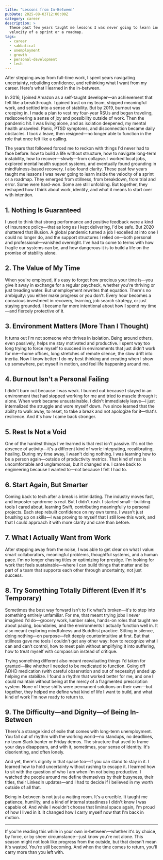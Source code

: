 ```yaml
---
title: "Lessons from In-Between" 
pubDate: 2025-08-03T12:00:00Z 
category: career 
description: >
  These past few years taught me lessons I was never going to learn inside the 
  velocity of a sprint or a roadmap.
tags:
  - career
  - sabbatical
  - unemployment
  - growth
  - personal-development
  - tech
---
```


After stepping away from full-time work, I spent years navigating uncertainty,
rebuilding confidence, and rethinking what I want from my career. Here's what
I learned in the in-between.

In 2016, I joined Amazon as a self-taught developer—an achievement that felt
like a breakthrough. I gained trust on my team, shipped meaningful work, and
settled into a sense of stability. But by 2019, burnout was creeping in. I
made a plan to vest my four-year RSUs and began traveling, rediscovering a
sense of joy and possibility outside of work. Then the pandemic hit. I was
living alone, and as isolation deepened, my mental health unraveled. Panic,
PTSD symptoms, and disconnection became daily obstacles. I took a leave, then
resigned—no longer able to function in the role that once felt like a
calling.

The years that followed forced me to reckon with things I'd never had to face
before: how to build a life without structure, how to navigate long-term
instability, how to recover—slowly—from collapse. I worked local jobs,
explored mental health support systems, and eventually found grounding in
mindfulness-based recovery. I also found clarity. These past few years taught
me lessons I was never going to learn inside the velocity of a sprint or a
roadmap. They emerged from stillness, from breakdown, from trial and error.
Some were hard-won. Some are still unfolding. But together, they reshaped how
I think about work, identity, and what it means to start over with
intention.

## 1. Nothing Is Guaranteed

I used to think that strong performance and positive feedback were a kind of
insurance policy—that as long as I kept delivering, I'd be safe. But 2020
shattered that illusion. A global pandemic turned a job I excelled at into
one I could no longer do, and the support structures I relied on—both
personal and professional—vanished overnight. I've had to come to terms with
how fragile our systems can be, and how dangerous it is to build a life on
the promise of stability alone.

## 2. The Value of My Time

When you're employed, it's easy to forget how precious your time is—you give
it away in exchange for a regular paycheck, whether you're thriving or just
treading water. But unemployment rewrites that equation. There's no
ambiguity: you either make progress or you don't. Every hour becomes a
conscious investment in recovery, learning, job search strategy, or just
staying grounded. I became far more intentional about how I spend my time—and
fiercely protective of it.

## 3. Environment Matters (More Than I Thought)

It turns out I'm not someone who thrives in isolation. Being around others,
even passively, helps me stay motivated and productive. I spent way too long
trying to force myself to succeed in environments that just didn't work for
me—home offices, long stretches of remote silence, the slow drift into
inertia. Now I know better: I do my best thinking and creating when I show up
somewhere, put myself in motion, and feel life happening around me.

## 4. Burnout Isn't a Personal Failing

I didn't burn out because I was weak. I burned out because I stayed in an
environment that had stopped working for me and tried to muscle through it
alone. When work became unsustainable, I didn't immediately leave—I just
internalized the struggle and wore myself down. I've since learned that the
ability to walk away, to reset, to take a break and not apologize for
it—that's resilience. And it's how I came back stronger.

## 5. Rest Is Not a Void

One of the hardest things I've learned is that rest isn't passive. It's not
the absence of activity—it's a different kind of work: integrating,
recalibrating, healing. During my time away, I wasn't doing nothing. I was
learning how to be a person again—outside of productivity metrics. That kind
of rest is uncomfortable and unglamorous, but it changed me. I came back to
engineering because I wanted to—not because I felt I had to.

## 6. Start Again, But Smarter

Coming back to tech after a break is intimidating. The industry moves fast,
and imposter syndrome is real. But I didn't rush. I started small—building
tools I cared about, learning Swift, contributing meaningfully to personal
projects. Each step rebuilt confidence on my own terms. I wasn't just
brushing up on skills—I was proving to myself that I still love this work,
and that I could approach it with more clarity and care than before.

## 7. What I Actually Want from Work

After stepping away from the noise, I was able to get clear on what I value:
smart collaborators, meaningful problems, thoughtful systems, and a human
pace. I'm no longer chasing titles or optimizing for prestige. I'm looking
for work that feels sustainable—where I can build things that matter and be
part of a team that supports each other through uncertainty, not just
success.

## 8. Try Something Totally Different (Even If It's Temporary)

Sometimes the best way forward isn't to fix what's broken—it's to step into
something entirely unfamiliar. For me, that meant trying jobs I never
imagined I'd do—grocery work, lumber sales, hands-on roles that taught me
about pacing, boundaries, and the environments I actually function well in.
It also meant exploring mindfulness and Buddhist practice. Sitting in
silence, doing nothing—on purpose—felt deeply counterintuitive at first. But
that stillness gave me tools I couldn't get any other way: how to recognize
what I can and can't control, how to meet pain without amplifying it into
suffering, how to treat myself with compassion instead of critique.

Trying something different also meant reevaluating things I'd taken for
granted—like whether I needed to be medicated to function. Going off ADHD
medication (with careful observation and out of necessity) ended up helping
me stabilize. I found a rhythm that worked better for me, and one I could
maintain without being at the mercy of a fragmented prescription system. None
of these shifts were permanent solutions on their own—but together, they
helped me define what kind of life I want to build, and what kind of work I'm
now ready to return to.

## 9. The Difficulty—and Dignity—of Being In-Between

There's a strange kind of exile that comes with long-term unemployment. You
fall out of rhythm with the working world—no standups, no deadlines, no team
Slack banter or Friday demos. The structure that used to frame your days
disappears, and with it, sometimes, your sense of identity. It's
disorienting, and often lonely.

And yet, there's dignity in that space too—if you can stand to stay in it. I
learned how to hold uncertainty without rushing to escape it. I learned how
to sit with the question of who I am when I'm not being productive. I watched
the people around me define themselves by their busyness, their titles, their
LinkedIn updates—and I had to decide if I believed in my worth outside of all
that.

Being in-between is not just a waiting room. It's a crucible. It taught me
patience, humility, and a kind of internal steadiness I didn't know I was
capable of. And while I wouldn't choose that liminal space again, I'm proud
of how I lived in it. It changed how I carry myself now that I'm back in
motion.

---

If you're reading this while in your own in-between—whether it's by choice, by
force, or by sheer circumstance—just know you're not alone. This season might
not look like progress from the outside, but that doesn't mean it's wasted.
You're still becoming. And when the time comes to return, you'll carry more
than you left with.